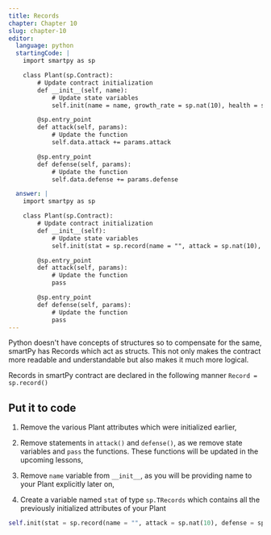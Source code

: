 ```yaml
---
title: Records
chapter: Chapter 10
slug: chapter-10
editor:
  language: python
  startingCode: |
    import smartpy as sp

    class Plant(sp.Contract):
        # Update contract initialization
        def __init__(self, name):
            # Update state variables
            self.init(name = name, growth_rate = sp.nat(10), health = sp.nat(100), is_alive = True, power_move = sp.pair("Bullet Seed", 95))

        @sp.entry_point
        def attack(self, params):
            # Update the function
            self.data.attack += params.attack

        @sp.entry_point
        def defense(self, params):
            # Update the function
            self.data.defense += params.defense

  answer: |  
    import smartpy as sp

    class Plant(sp.Contract):
        # Update contract initialization
        def __init__(self):
            # Update state variables
            self.init(stat = sp.record(name = "", attack = sp.nat(10), defense = sp.nat(10), health = sp.nat(100), growth_rate = sp.nat(10), is_alive = True))

        @sp.entry_point
        def attack(self, params):
            # Update the function
            pass

        @sp.entry_point
        def defense(self, params):
            # Update the function
            pass
---
```


Python doesn't have concepts of structures so to compensate for the same, smartPy has Records which act as structs. This not only makes the contract more readable and understandable but also makes it much more logical.

Records in smartPy contract are declared in the following manner `Record = sp.record()`

## Put it to code

1) Remove the various Plant attributes which were initialized earlier,

2) Remove statements in `attack()` and `defense()`, as we remove state variables and `pass` the functions. These functions will be updated in the upcoming lessons,

3) Remove `name` variable from `__init__`, as you will be providing name to your Plant explicitly later on,

4) Create a variable named `stat` of type `sp.TRecords` which contains all the previously initialized attributes of your Plant

```python
self.init(stat = sp.record(name = "", attack = sp.nat(10), defense = sp.nat(10), health = sp.nat(100), growth_rate = sp.nat(10), is_alive = True))
```

